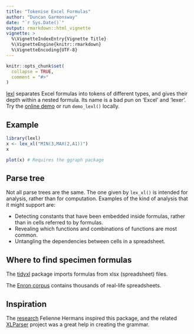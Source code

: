 ```yaml
---
title: "Tokenise Excel Formulas"
author: "Duncan Garmonsway"
date: "`r Sys.Date()`"
output: rmarkdown::html_vignette
vignette: >
  %\VignetteIndexEntry{Vignette Title}
  %\VignetteEngine{knitr::rmarkdown}
  %\VignetteEncoding{UTF-8}
---
```


```r
knitr::opts_chunk$set(
  collapse = TRUE,
  comment = "#>"
)
```

[lexl](https://github.com/nacnudus/lexl) separates Excel formulas into tokens of
different types, and gives their depth within a nested formula.  Its name is a
bad pun on 'Excel' and 'lexer'.  Try the [online
demo](https://duncan-garmonsway.shinyapps.io/lexl/) or run `demo_lexl()`
locally.

## Example

```r
library(lexl)
x <- lex_xl("MIN(3,MAX(2,A1))")
x

plot(x) # Requires the ggraph package
```

## Parse tree

Not all parse trees are the same.  The one given by `lex_xl()` is intended for
analysis, rather than for computation.  Examples of the kind of analysis that it
might support are:

* Detecting constants that have been embedded inside formulas, rather than in
  cells referred to by formulas.
* Revealing which functions and combinations of functions are most common.
* Untangling the dependencies between cells in a spreadsheet.

## Where to find specimen formulas

The [tidyxl](https://nacnudus.github.io/tidyxl) package imports formulas from
xlsx (spreadsheet) files.

The [Enron
corpus](https://figshare.com/articles/Enron_Spreadsheets_and_Emails/1221767)
contains thousands of real-life spreadsheets.

## Inspiration

The
[research](https://drive.google.com/file/d/0B79P2Uym3JjvMjlaWWtnTWRLQmc/view?usp=sharing)
Felienne Hermans inspired this package, and the related
[XLParser](https://github.com/spreadsheetlab/XLParser) project was a great help
in creating the grammar.
